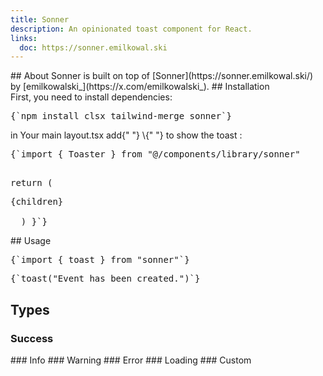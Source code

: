 ```yaml
---
title: Sonner
description: An opinionated toast component for React.
links:
  doc: https://sonner.emilkowal.ski
---
```


<ComponentPreview name="sonner-demo" />
## About
<MdxBadge>Sonner</MdxBadge> is built on top of
[Sonner](https://sonner.emilkowal.ski/) by
[emilkowalski_](https://x.com/emilkowalski_). 
## Installation
<div className="not-prose px-4 md:px-0">
  <Step>
    <StepItem title="Install Dependencies">
      First, you need to install dependencies:
      <Pre>{`npm install clsx tailwind-merge sonner`}</Pre>
    </StepItem>
    <StepItem title="Create utils.ts">
      <ComponentUtilsText />
      <ComponentUtils />
    </StepItem>
    <StepItem title="Create Sonner Component">
      <ComponentSource name="sonner-demo" />
    </StepItem>
    <StepItem title="Edit layout.tsx for Toaster component">
    in Your main <MdxBadge>layout.tsx</MdxBadge> add{" "} <MdxBadge> \<Toaster /></MdxBadge>{" "} to show the toast :
      <Pre
        highlightLines={[8]}
      >{`import { Toaster } from "@/components/library/sonner"
 
  return (
    <html lang="en">
      <body>
        <main>{children}</main>
        <Toaster />
      </body>
    </html>
   )
}`}</Pre>
    </StepItem>
  </Step>
</div>
## Usage
<div className="not-prose space-y-6">
  <Pre>{`import { toast } from "sonner"`}</Pre>
  <Pre>{`toast("Event has been created.")`}</Pre>
</div>

## Types

### Success

<ComponentPreview name="sonner-demo" variant="success" />
### Info
<ComponentPreview name="sonner-demo" variant="info" />
### Warning
<ComponentPreview name="sonner-demo" variant="warning" />
### Error
<ComponentPreview name="sonner-demo" variant="error" />
### Loading
<ComponentPreview name="sonner-demo" variant="loading" />
### Custom
<ComponentPreview name="sonner-demo" variant="custom" />
